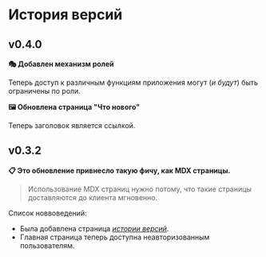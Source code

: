 # История версий

## v0.4.0

__🎭 Добавлен механизм ролей__

Теперь доступ к различным функциям приложения могут (_и будут_) быть ограничены по роли.

__🖼️ Обновлена страница "Что нового"__

Теперь заголовок является ссылкой.

## v0.3.2

__📋 Это обновление привнесло такую фичу, как MDX страницы.__

> Использование MDX страниц нужно потому, что такие страницы доставляются до клиента мгновенно.

Список новвоведений:

* Была добавлена страница _[истории версий](/changelog)_.
* Главная страница теперь доступна неавторизованным пользователям.
